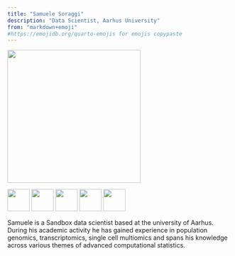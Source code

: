 ```yaml
---
title: "Samuele Soraggi"
description: "Data Scientist, Aarhus University"
from: "markdown+emoji"
#https://emojidb.org/quarto-emojis for emojis copypaste
---
```


![](samuele.jpg){width=300}


[![](LinkedIN.png){width=50}](https://www.linkedin.com/in/samuelesoraggi/)   [![](Github_black.png){width=50}](https://github.com/SamueleSoraggi)   [![](Outlook.png){width=50}](mailto:samuele@birc.au.dk?subject=Test)   [![](mapPin.png){width=50}](https://birc.au.dk/)   [![](www.png){width=50}](https://samuelesoraggi.github.io)   

Samuele is a Sandbox data scientist based at the university of Aarhus. During his academic activity he has gained experience in population genomics, transcriptomics, single cell multiomics and spans his knowledge across various themes of advanced computational statistics.
